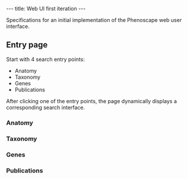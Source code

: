 ---
title: Web UI first iteration
---

Specifications for an initial implementation of the Phenoscape web user interface.

==Entry page==
Start with 4 search entry points:
* Anatomy
* Taxonomy
* Genes
* Publications

After clicking one of the entry points, the page dynamically displays a corresponding search interface.
===Anatomy===

===Taxonomy===

===Genes===

===Publications===